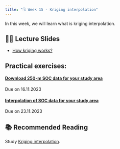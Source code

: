 ```yaml
---
title: "🗓️ Week 15 - Kriging interpolation"
---
```


In this week, we will learn what is kriging interpolation. 


## 👨‍🏫 Lecture Slides 


- [How kriging works?](https://pro.arcgis.com/en/pro-app/latest/tool-reference/3d-analyst/how-kriging-works.htm)


## **Practical exercises**:

#### [Download 250-m SOC data for your study area](https://rpubs.com/ials2un/gettingSoilGrids)

Due on 16.11.2023

#### [Interpolation of SOC data for your study area](https://rpubs.com/ials2un/soc_interp)

Due on 23.11.2023

## 📚 Recommended Reading 

Study [Kriging interpolation](https://www.publichealth.columbia.edu/research/population-health-methods/kriging-interpolation).





